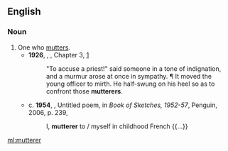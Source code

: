==English==

===Noun===
{{en-noun}}

# One who [[mutter]]s.
#* '''1926''', {{w|Rafael Sabatini}}, ''{{w|Bellarion the Fortunate}}'', Chapter 3, [http://gutenberg.net.au/ebooks13/1304051h.html]
#*: "To accuse a priest!" said someone in a tone of indignation, and a murmur arose at once in sympathy. ¶ It moved the young officer to mirth. He half-swung on his heel so as to confront those '''mutterers'''.
#* c. '''1954''', {{w|Jack Kerouac}}, Untitled poem, in ''Book of Sketches, 1952-57'', Penguin, 2006, p. 239,
#*: I, '''mutterer''' to / myself in childhood French {{...}}

[[ml:mutterer]]